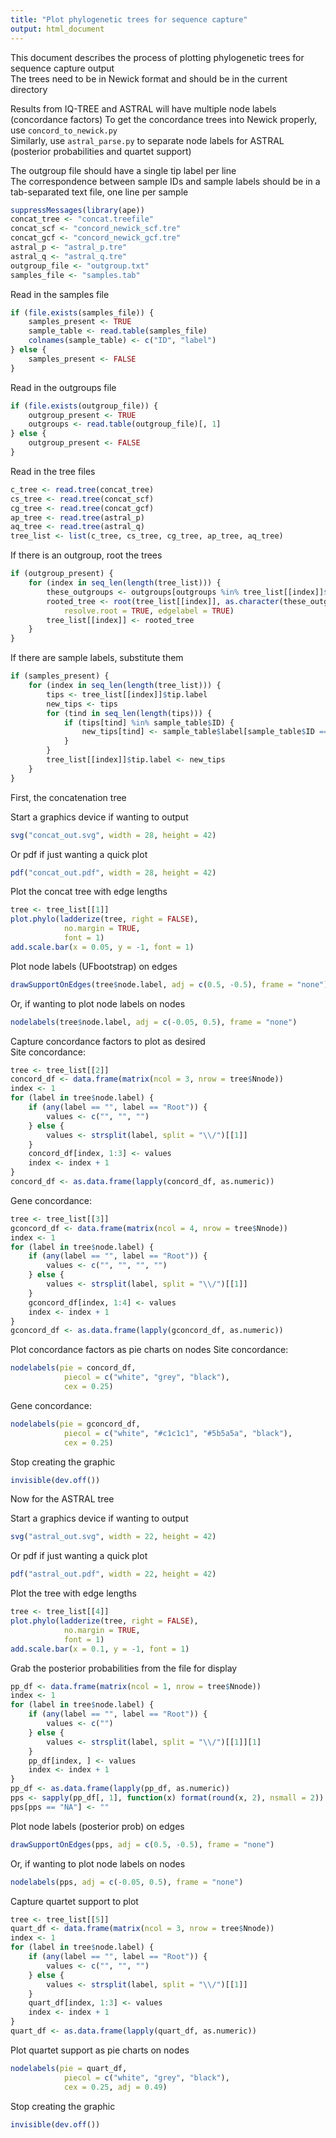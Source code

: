 ```yaml
---
title: "Plot phylogenetic trees for sequence capture"
output: html_document
---
```


This document describes the process of plotting phylogenetic trees for sequence capture output  
The trees need to be in Newick format and should be in the current directory  

Results from IQ-TREE and ASTRAL will have multiple node labels (concordance factors) 
To get the concordance trees into Newick properly, use `concord_to_newick.py`   
Similarly, use `astral_parse.py` to separate node labels for ASTRAL (posterior probabilities and quartet support)  

The outgroup file should have a single tip label per line  
The correspondence between sample IDs and sample labels should be in a tab-separated text file, one line per sample  
```r
suppressMessages(library(ape))
concat_tree <- "concat.treefile"
concat_scf <- "concord_newick_scf.tre"
concat_gcf <- "concord_newick_gcf.tre"
astral_p <- "astral_p.tre"
astral_q <- "astral_q.tre"
outgroup_file <- "outgroup.txt"
samples_file <- "samples.tab"
```

Read in the samples file
```r
if (file.exists(samples_file)) {
	samples_present <- TRUE
	sample_table <- read.table(samples_file)
	colnames(sample_table) <- c("ID", "label")
} else {
	samples_present <- FALSE
}
```

Read in the outgroups file
```r
if (file.exists(outgroup_file)) {
	outgroup_present <- TRUE
	outgroups <- read.table(outgroup_file)[, 1]
} else {
	outgroup_present <- FALSE
}
```

Read in the tree files
```r
c_tree <- read.tree(concat_tree)
cs_tree <- read.tree(concat_scf)
cg_tree <- read.tree(concat_gcf)
ap_tree <- read.tree(astral_p)
aq_tree <- read.tree(astral_q)
tree_list <- list(c_tree, cs_tree, cg_tree, ap_tree, aq_tree)
```

If there is an outgroup, root the trees
```r
if (outgroup_present) {
	for (index in seq_len(length(tree_list))) {
		these_outgroups <- outgroups[outgroups %in% tree_list[[index]]$tip.label]
		rooted_tree <- root(tree_list[[index]], as.character(these_outgroups),
			resolve.root = TRUE, edgelabel = TRUE)
		tree_list[[index]] <- rooted_tree
	}
}
```

If there are sample labels, substitute them  
```r
if (samples_present) {
	for (index in seq_len(length(tree_list))) {
		tips <- tree_list[[index]]$tip.label
		new_tips <- tips
		for (tind in seq_len(length(tips))) {
			if (tips[tind] %in% sample_table$ID) {
				new_tips[tind] <- sample_table$label[sample_table$ID == tips[tind]]
			}
		}
		tree_list[[index]]$tip.label <- new_tips
	}
}
```


First, the concatenation tree  

Start a graphics device if wanting to output
```r
svg("concat_out.svg", width = 28, height = 42)
```

Or pdf if just wanting a quick plot
```r
pdf("concat_out.pdf", width = 28, height = 42)
```

Plot the concat tree with edge lengths
```r
tree <- tree_list[[1]]
plot.phylo(ladderize(tree, right = FALSE),
			no.margin = TRUE,
			font = 1)
add.scale.bar(x = 0.05, y = -1, font = 1)
```

Plot node labels (UFbootstrap) on edges
```r
drawSupportOnEdges(tree$node.label, adj = c(0.5, -0.5), frame = "none")
```

Or, if wanting to plot node labels on nodes
```r
nodelabels(tree$node.label, adj = c(-0.05, 0.5), frame = "none")
```

Capture concordance factors to plot as desired  
Site concordance:  
```r
tree <- tree_list[[2]]
concord_df <- data.frame(matrix(ncol = 3, nrow = tree$Nnode))
index <- 1
for (label in tree$node.label) {
	if (any(label == "", label == "Root")) {
		values <- c("", "", "")
	} else {
		values <- strsplit(label, split = "\\/")[[1]]
	}
	concord_df[index, 1:3] <- values
	index <- index + 1
}
concord_df <- as.data.frame(lapply(concord_df, as.numeric))
```

Gene concordance:  
```r
tree <- tree_list[[3]]
gconcord_df <- data.frame(matrix(ncol = 4, nrow = tree$Nnode))
index <- 1
for (label in tree$node.label) {
	if (any(label == "", label == "Root")) {
		values <- c("", "", "", "")
	} else {
		values <- strsplit(label, split = "\\/")[[1]]
	}
	gconcord_df[index, 1:4] <- values
	index <- index + 1
}
gconcord_df <- as.data.frame(lapply(gconcord_df, as.numeric))
```

Plot concordance factors as pie charts on nodes 
Site concordance:  
```r
nodelabels(pie = concord_df,
			piecol = c("white", "grey", "black"),
			cex = 0.25)
```

Gene concordance:  
```r
nodelabels(pie = gconcord_df,
			piecol = c("white", "#c1c1c1", "#5b5a5a", "black"),
			cex = 0.25)
```

Stop creating the graphic
```r
invisible(dev.off())
```


Now for the ASTRAL tree  

Start a graphics device if wanting to output
```r
svg("astral_out.svg", width = 22, height = 42)
```

Or pdf if just wanting a quick plot
```r
pdf("astral_out.pdf", width = 22, height = 42)
```

Plot the tree with edge lengths
```r
tree <- tree_list[[4]]
plot.phylo(ladderize(tree, right = FALSE),
			no.margin = TRUE,
			font = 1)
add.scale.bar(x = 0.1, y = -1, font = 1)
```

Grab the posterior probabilities from the file for display  
```r
pp_df <- data.frame(matrix(ncol = 1, nrow = tree$Nnode))
index <- 1
for (label in tree$node.label) {
	if (any(label == "", label == "Root")) {
		values <- c("")
	} else {
		values <- strsplit(label, split = "\\/")[[1]][1]
	}
	pp_df[index, ] <- values
	index <- index + 1
}
pp_df <- as.data.frame(lapply(pp_df, as.numeric))
pps <- sapply(pp_df[, 1], function(x) format(round(x, 2), nsmall = 2))
pps[pps == "NA"] <- ""
```

Plot node labels (posterior prob) on edges
```r
drawSupportOnEdges(pps, adj = c(0.5, -0.5), frame = "none")
```

Or, if wanting to plot node labels on nodes
```r
nodelabels(pps, adj = c(-0.05, 0.5), frame = "none")
```

Capture quartet support to plot  
```r
tree <- tree_list[[5]]
quart_df <- data.frame(matrix(ncol = 3, nrow = tree$Nnode))
index <- 1
for (label in tree$node.label) {
	if (any(label == "", label == "Root")) {
		values <- c("", "", "")
	} else {
		values <- strsplit(label, split = "\\/")[[1]]
	}
	quart_df[index, 1:3] <- values
	index <- index + 1
}
quart_df <- as.data.frame(lapply(quart_df, as.numeric))
```

Plot quartet support as pie charts on nodes
```r
nodelabels(pie = quart_df,
			piecol = c("white", "grey", "black"),
			cex = 0.25, adj = 0.49)
```

Stop creating the graphic
```r
invisible(dev.off())
```
